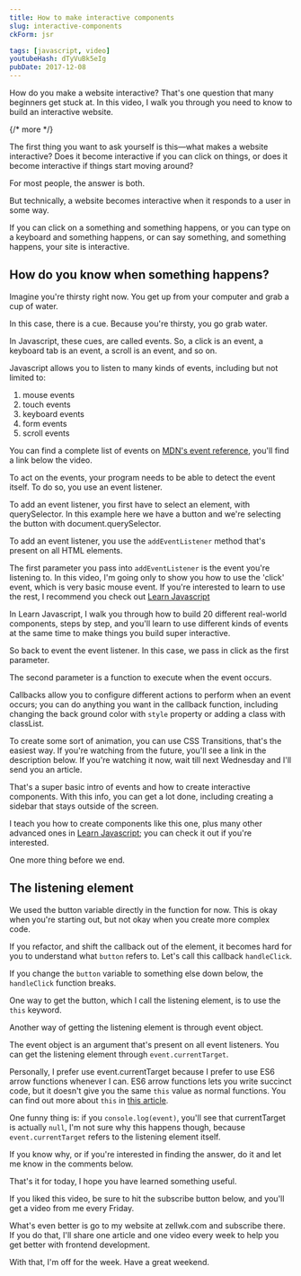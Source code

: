 ```yaml
---
title: How to make interactive components
slug: interactive-components
ckForm: jsr

tags: [javascript, video]
youtubeHash: dTyVuBk5eIg
pubDate: 2017-12-08
---
```


How do you make a website interactive? That's one question that many beginners get stuck at. In this video, I walk you through you need to know to build an interactive website.

{/* more */}

The first thing you want to ask yourself is this—what makes a website interactive? Does it become interactive if you can click on things, or does it become interactive if things start moving around?

For most people, the answer is both.

But technically, a website becomes interactive when it responds to a user in some way.

If you can click on a something and something happens, or you can type on a keyboard and something happens, or can say something, and something happens, your site is interactive.

## How do you know when something happens?

Imagine you're thirsty right now. You get up from your computer and grab a cup of water.

In this case, there is a cue. Because you're thirsty, you go grab water.

In Javascript, these cues, are called events. So, a click is an event, a keyboard tab is an event, a scroll is an event, and so on.

Javascript allows you to listen to many kinds of events, including but not limited to:

1. mouse events
2. touch events
3. keyboard events
4. form events
5. scroll events

You can find a complete list of events on [MDN's event reference](https://developer.mozilla.org/en-US/docs/Web/Events), you'll find a link below the video.

To act on the events, your program needs to be able to detect the event itself. To do so, you use an event listener.

To add an event listener, you first have to select an element, with querySelector. In this example here we have a button and we're selecting the button with document.querySelector.

To add an event listener, you use the `addEventListener` method that's present on all HTML elements.

The first parameter you pass into `addEventListener` is the event you're listening to. In this video, I'm going only to show you how to use the 'click' event, which is very basic mouse event. If you're interested to learn to use the rest, I recommend you check out [Learn Javascript](https://learnjavascript.today)

In Learn Javascript, I walk you through how to build 20 different real-world components, steps by step, and you'll learn to use different kinds of events at the same time to make things you build super interactive.

So back to event the event listener. In this case, we pass in click as the first parameter.

The second parameter is a function to execute when the event occurs.

Callbacks allow you to configure different actions to perform when an event occurs; you can do anything you want in the callback function, including changing the back ground color with `style` property or adding a class with classList.

To create some sort of animation, you can use CSS Transitions, that's the easiest way. If you're watching from the future, you'll see a link in the description below. If you're watching it now, wait till next Wednesday and I'll send you an article.

That's a super basic intro of events and how to create interactive components. With this info, you can get a lot done, including creating a sidebar that stays outside of the screen.

I teach you how to create components like this one, plus many other advanced ones in [Learn Javascript](https://learnjavascript.today); you can check it out if you're interested.

One more thing before we end.

## The listening element

We used the button variable directly in the function for now. This is okay when you're starting out, but not okay when you create more complex code.

If you refactor, and shift the callback out of the element, it becomes hard for you to understand what `button` refers to. Let's call this callback `handleClick`.

If you change the `button` variable to something else down below, the `handleClick` function breaks.

One way to get the button, which I call the listening element, is to use the `this` keyword.

Another way of getting the listening element is through event object.

The event object is an argument that's present on all event listeners. You can get the listening element through `event.currentTarget`.

Personally, I prefer use event.currentTarget because I prefer to use ES6 arrow functions whenever I can. ES6 arrow functions lets you write succinct code, but it doesn't give you the same `this` value as normal functions. You can find out more about `this` in [this article](https://zellwk.com/blog/this/).

One funny thing is: if you `console.log(event)`, you'll see that currentTarget is actually `null`, I'm not sure why this happens though, because `event.currentTarget` refers to the listening element itself.

If you know why, or if you're interested in finding the answer, do it and let me know in the comments below.

That's it for today, I hope you have learned something useful.

If you liked this video, be sure to hit the subscribe button below, and you'll get a video from me every Friday.

What's even better is go to my website at zellwk.com and subscribe there. If you do that, I'll share one article and one video every week to help you get better with frontend development.

With that, I'm off for the week. Have a great weekend.
